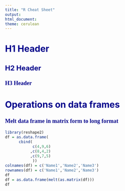 ---
title: "R Cheat Sheet"
output:
html_document:
theme: cerulean
---

<style type="text/css">

body{ /* Normal  */
      font-size: 12px;
  }
td {  /* Table  */
  font-size: 8px;
}
h1.title {
  font-size: 38px;
  color: DarkRed;
}
h1 { /* Header 1 */
  font-size: 28px;
  color: DarkBlue;
}
h2 { /* Header 2 */
    font-size: 22px;
  color: DarkBlue;
}
h3 { /* Header 3 */
  font-size: 18px;
  font-family: "Times New Roman", Times, serif;
  color: DarkBlue;
}
code.r{ /* Code block */
    font-size: 12px;
}
pre { /* Code block - determines code spacing between lines */
    font-size: 14px;
}
</style>


# H1 Header


## H2 Header


### H3 Header



# Operations on data frames


### Melt data frame in matrix form to long format

```{r echo=T}
library(reshape2)
df = as.data.frame(
      cbind(
            c(4,9,6)
           ,c(8,4,2)
           ,c(9,7,5)           
            ))
colnames(df) = c('Name1','Name2','Name3') 
rownames(df) = c('Name1','Name2','Name3') 
df
df = as.data.frame(melt(as.matrix(df)))
df
```

